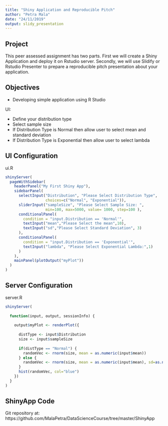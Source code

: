 ```yaml
---
title: "Shiny Application and Reproducible Pitch"
author: "Petra Mala"
date: "24/11/2019"
output: slidy_presentation
---
```


## Project
This peer assessed assignment has two parts. First we will create a Shiny Application and deploy it on Rstudio server.
Secondly, we will use Slidify or Rstudio Presenter to prepare a reproducible pitch presentation about your application.

## Objectives

- Developing simple application using R Studio

UI:

- Define your distribution type
- Select sample size
- If Distribution Type is Normal then allow user to select mean and    standard deviation
- If Distribution Type is Exponential then allow user to select        lambda



## UI Configuration

ui.R

```r
shinyServer(
  pageWithSidebar(
    headerPanel("My First Shiny App"),
    sidebarPanel(
      selectInput("Distribution", "Please Select Distribution Type",
                  choices=c("Normal", "Exponential")),
      sliderInput("sampleSize", "Please Select Sample Size: ",
                  min=100, max=5000, value= 1000, step=100 ),
      conditionalPanel(
        condition = "input.Distribution == 'Normal'",
        textInput("mean","Please Select the mean",10),
        textInput("sd","Please Select Standard Deviation", 3)
      ),
      conditionalPanel(
        condition = "input.Distribution == 'Exponential'",
        textInput("lambda", "Please Select Exponential Lambda:",1)
      )
    ),
    mainPanel(plotOutput("myPlot"))
  )
)
```


## Server Configuration

server.R

```r
shinyServer(
  
  function(input, output, sessionInfo) {
    
    output$myPlot <- renderPlot({
      
      distType <- input$Distribution
      size <- input$sampleSize
      
      if(distType == "Normal") {
        randomVec <- rnorm(size, mean = as.numeric(input$mean))
      } else {
        randomVec <- rnorm(size, mean = as.numeric(input$mean), sd=as.numeric(input$sd))
      }
      hist(randomVec, col="blue")
    })
  }
)
```

## ShinyApp Code

Git repository at: https://github.com/MalaPetra/DataScienceCourse/tree/master/ShinyApp